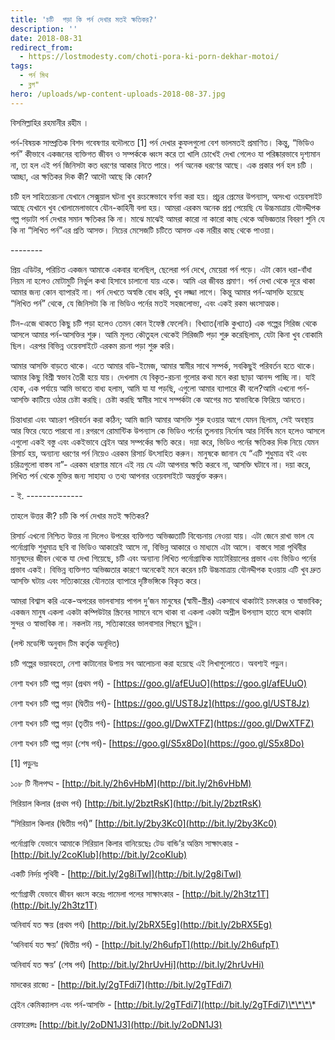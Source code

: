 ```yaml
---
title: 'চটি  পড়া কি পর্ন দেখার মতই ক্ষতিকর?'
description: ''
date: 2018-08-31
redirect_from:
  - https://lostmodesty.com/choti-pora-ki-porn-dekhar-motoi/
tags:
  - পর্ন মিথ
  - ব্লগ"
hero: /uploads/wp-content-uploads-2018-08-37.jpg
---
```


বিসমিল্লাহির রহমানীর রহীম ।

পর্ন-বিষয়ক সাম্প্রতিক বিশদ গবেষণার বদৌলতে \[1] পর্ন দেখার কুফলগুলো বেশ ভালমতই প্রমাণিত। কিন্তু, “ভিডিও পর্ন” কীভাবে একজনের ব্যক্তিগত জীবন ও সম্পর্ককে ধ্বংস করে তা খালি চোখেই দেখা গেলেও যা পরিষ্কারভাবে দৃশ্যমান না, তা হল এই পর্ন জিনিসটা কত ধরণের আকার নিতে পারে। পর্ন অনেক ধরণের আছে। এক প্রকার পর্ন হল চটি ।আচ্ছা, এর ক্ষতিকর দিক কী? আদৌ আছে কি কোন?

চটি হল সাহিত্যরচনা যেখানে সেক্সুয়াল ঘটনা খুব রংচঙ্গেভাবে বর্ণনা করা হয়। প্রচুর প্রেমের উপন্যাস, অসংখ্য ওয়েবসাইট আছে যেখানে খুব খোলামেলাভাবে যৌন-কাহিনী বলা হয়। আমরা এরকম অনেক প্রশ্ন পেয়েছি যে উচ্চমাত্রায় যৌনদ্দীপক গল্প পড়াটা পর্ন দেখার সমান ক্ষতিকর কি না। মাঝে মাঝেই আমরা কারো না কারো কাছ থেকে অভিজ্ঞতার বিবরণ শুনি যে কি না “লিখিত পর্ন”এর প্রতি আসক্ত। নিচের মেসেজটি চটিতে আসক্ত এক নারীর কাছ থেকে পাওয়া।

\--------

প্রিয় এডিটর, পরিচিত একজন আমাকে একবার বলেছিল, ছেলেরা পর্ন দেখে, মেয়েরা পর্ন পড়ে। এটা কোন ধরা-বাঁধা নিয়ম না হলেও মোটামুটি নির্ভুল কথা হিসাবে চালানো যায় একে। আমি এর জীবন্ত প্রমাণ। পর্ন দেখা থেকে দূরে থাকা আমার জন্য কোন ব্যাপারই না। পর্ন দেখতে অস্বস্তি বোধ করি, খুব লজ্জা লাগে। কিন্তু আমার পর্ন-আসক্তি হয়েছে “লিখিত পর্ন” থেকে, যে জিনিসটা কি না ভিডিও পর্নের মতই সহজলোভ্য, এবং একই রকম ধ্বংসাত্মক।

টিন-এজে থাকতে কিছু চটি পড়া হলেও তেমন কোন ইফেক্ট ফেলেনি। বিখ্যাত(নাকি কুখ্যাত) এক গল্পের সিরিজ থেকে আসলে আমার পর্ন-আসক্তির শুরু। আমি মূলত কৌতুহল থেকেই সিরিজটি পড়া শুরু করেছিলাম, যেটা কিনা খুব বোকামি ছিল। এরপর বিভিন্ন ওয়েবসাইটে এরকম রচনা পড়া শুরু করি।

আমার আসক্তি বাড়তে থাকে। এতে আমার বডি-ইমেজ, আমার স্বামীর সাথে সম্পর্ক, সবকিছুই পরিবর্তন হতে থাকে। আমার কিছু বিশ্রী স্বভাব তৈরী হয়ে যায়। দেখলাম যে বিকৃত-রচনা গুলোর কথা মনে করা ছাড়া আনন্দ পাচ্ছি না। যাই হোক, এক পর্যায়ে আমি ভাবতে বাধ্য হলাম, আমি যা যা পড়ছি, এগুলো আমার ব্যাপারে কী বলে?আমি এখনো পর্ন-আসক্তি কাটিয়ে ওঠার চেষ্টা করছি। চেষ্টা করছি স্বামীর সাথে সম্পর্কটা কে আগের মত স্বাভাবিকে ফিরিয়ে আনতে।

চিন্তাধারা এবং আচরণ পরিবর্তন করা কঠিন; আমি জানি আমার আসক্তি শুরু হওয়ার আগে যেমন ছিলাম, সেই অবস্থায় আর ফিরে যেতে পারবো না।রগরগে রোমান্টিক উপন্যাস কে ভিডিও পর্নের তুলনায় নির্দোষ আর নির্বিষ মনে হলেও আসলে এগুলো একই বস্তু এবং একইভাবে ব্রেইন আর সম্পর্কের ক্ষতি করে। দয়া করে, ভিডিও পর্নের ক্ষতিকর দিক নিয়ে যেমন রিসার্চ হয়, অন্যান্য ধরণের পর্ন নিয়েও এরকম রিসার্চ উৎসাহিত করুন। মানুষকে জানান যে “এটি শুধুমাত্র বই এবং চরিত্রগুলো বাস্তব না”- এরকম ধারণার মানে এই নয় যে এটা আপনার ক্ষতি করবে না, আসক্তি ঘটাবে না। দয়া করে, লিখিত পর্ন থেকে মুক্তির জন্য সাহায্য ও তথ্য আপনার ওয়েবসাইটে অন্তর্ভুক্ত করুন।

\- ই. --------------

তাহলে উত্তর কী? চটি কি পর্ন দেখার মতই ক্ষতিকর?

রিসার্চ এখনো নিশ্চিত উত্তর না দিলেও উপরের ব্যক্তিগত অভিজ্ঞতাটি বিবেচনায় নেওয়া যায়। এটা জেনে রাখা ভাল যে পর্নোগ্রাফি শুধুমাত্র ছবি বা ভিডিও আকারেই আসে না, বিভিন্ন আকারে ও মাধ্যমে এটা আসে। বাস্তবে সারা পৃথিবীর মানুষদের জীবন থেকে যা দেখা গিয়েছে, চটি এবং অন্যান্য লিখিত পর্নোগ্রাফিক ম্যাটেরিয়ালের প্রভাব এবং ভিডিও পর্নের প্রভাব একই। বিভিন্ন ব্যক্তিগত অভিজ্ঞতার কারণে অনেকেই মনে করেন চটি উচ্চমাত্রায় যৌনদ্দীপক হওয়ায় এটি খুব দ্রুত আসক্তি ঘটায় এবং সত্যিকারের যৌনতার ব্যাপারে দৃষ্টিভঙ্গিকে বিকৃত করে।

আমরা বিশ্বাস করি একে-অপরের ভালবাসায় পাগল দু’জন মানুষের (স্বামী-স্ত্রীর) একসাথে থাকাটাই চমৎকার ও স্বাভাবিক; একজন মানুষ একলা একটা কম্পিউটার স্ক্রিনের সামনে বসে থাকা বা একলা একটা অশ্লীল উপন্যাস হাতে বসে থাকাটা সুন্দর ও স্বাভাবিক না। নকলটা নয়, সত্যিকারের ভালবাসার পিছনে ছুটুন।

(লস্ট মডেস্টি অনুবাদ টিম কর্তৃক অনূদিত)

চটি গল্পের ভয়াবহতা, নেশা কাটানোর উপায় সব আলোচনা করা হয়েছে এই লিখাগুলোতে। অবশ্যই পড়ুন।

নেশা যখন চটি গল্প পড়া (প্রথম পর্ব) - [https://goo.gl/afEUuO](https://goo.gl/afEUuO)

নেশা যখন চটি গল্প পড়া (দ্বিতীয় পর্ব)- [https://goo.gl/UST8Jz](https://goo.gl/UST8Jz)

নেশা যখন চটি গল্প পড়া (তৃতীয় পর্ব)- [https://goo.gl/DwXTFZ](https://goo.gl/DwXTFZ)

নেশা যখন চটি গল্প পড়া (শেষ পর্ব)- [https://goo.gl/S5x8Do](https://goo.gl/S5x8Do)

\[1] পড়ুনঃ

১০৮ টি নীলপদ্ম - [http://bit.ly/2h6vHbM](http://bit.ly/2h6vHbM)

সিরিয়াল কিলার (প্রথম পর্ব) [http://bit.ly/2bztRsK](http://bit.ly/2bztRsK)

“সিরিয়াল কিলার (দ্বিতীয় পর্ব)” [http://bit.ly/2by3Kc0](http://bit.ly/2by3Kc0)

পর্নোগ্রাফি যেভাবে আমাকে সিরিয়াল কিলার বানিয়েছেঃ টেড বান্ডি’র অন্তিম সাক্ষাৎকার - [http://bit.ly/2coKlub](http://bit.ly/2coKlub)

একটি নির্দয় পৃথিবী - [http://bit.ly/2g8iTwI](http://bit.ly/2g8iTwI)

পর্ণোগ্রাফী যেভাবে জীবন ধ্বংস করেঃ পামেলা পলের সাক্ষাৎকার - [http://bit.ly/2h3tz1T](http://bit.ly/2h3tz1T)

অনিবার্য যত ক্ষয় (প্রথম পর্ব) [http://bit.ly/2bRX5Eg](http://bit.ly/2bRX5Eg)

‘অনিবার্য যত ক্ষয়’ (দ্বিতীয় পর্ব) - [http://bit.ly/2h6ufpT](http://bit.ly/2h6ufpT)

অনিবার্য যত ক্ষয়’ (শেষ পর্ব) [http://bit.ly/2hrUvHi](http://bit.ly/2hrUvHi)

মাদকের রাজ্যে - [http://bit.ly/2gTFdi7](http://bit.ly/2gTFdi7)

ব্রেইন কেমিক্যালস এবং পর্ন-আসক্তি - [http://bit.ly/2gTFdi7](http://bit.ly/2gTFdi7)\*\*\*\*

রেফারেন্সঃ [http://bit.ly/2oDN1J3](http://bit.ly/2oDN1J3)
